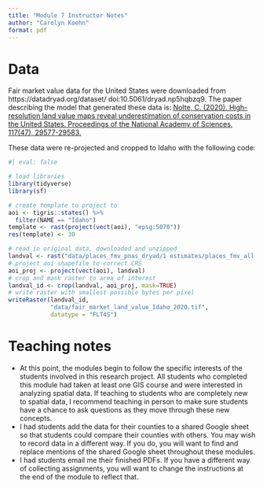 ```yaml
---
title: "Module 7 Instructor Notes"
author: "Carolyn Koehn"
format: pdf
---
```


# Data

Fair market value data for the United States were downloaded from https://datadryad.org/dataset/
doi:10.5061/dryad.np5hqbzq9. The paper describing the model that generated these data is: [Nolte, C. (2020). High-resolution land value maps reveal underestimation of conservation costs in the United States. Proceedings of the National Academy of Sciences, 117(47), 29577-29583.](https://doi.org/10.1073/pnas.2012865117)

These data were re-projected and cropped to Idaho with the following code:

```r
#| eval: false

# load libraries
library(tidyverse)
library(sf)

# create template to project to
aoi <- tigris::states() %>%
  filter(NAME == "Idaho")
template <- rast(project(vect(aoi), "epsg:5070"))
res(template) <- 30

# read in original data, downloaded and unzipped
landval <- rast("data/places_fmv_pnas_dryad/1 estimates/places_fmv_all.tif")
# project aoi shapefile to correct CRS
aoi_proj <- project(vect(aoi), landval)
# crop and mask raster to area of interest
landval_id <- crop(landval, aoi_proj, mask=TRUE)
# write raster with smallest possible bytes per pixel
writeRaster(landval_id, 
            "data/fair_market_land_value_Idaho_2020.tif", 
            datatype = "FLT4S")
```


# Teaching notes

- At this point, the modules begin to follow the specific interests of the students involved in this research project. All students who completed this module had taken at least one GIS course and were interested in analyzing spatial data. If teaching to students who are completely new to spatial data, I recommend teaching in person to make sure students have a chance to ask questions as they move through these new concepts.
- I had students add the data for their counties to a shared Google sheet so that students could compare their counties with others. You may wish to record data in a different way. If you do, you will want to find and replace mentions of the shared Google sheet throughout these modules.
- I had students email me their finished PDFs. If you have a different way of collecting assignments, you will want to change the instructions at the end of the module to reflect that.